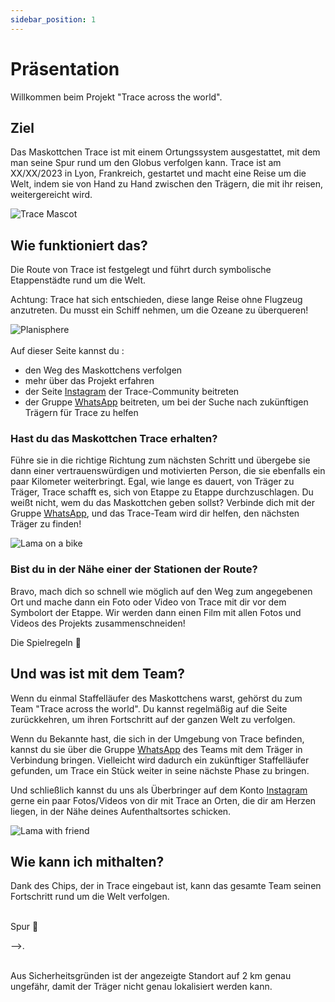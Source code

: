 ```yaml
---
sidebar_position: 1
---
```



# Präsentation

Willkommen beim Projekt "Trace across the world".

## Ziel

Das Maskottchen Trace ist mit einem Ortungssystem ausgestattet, mit dem man seine Spur rund um den Globus verfolgen kann. Trace ist am XX/XX/2023 in Lyon, Frankreich, gestartet und macht eine Reise um die Welt, indem sie von Hand zu Hand zwischen den Trägern, die mit ihr reisen, weitergereicht wird.

<div style={{ display: "flex", justifyContent: "center" }}>
  <img src="/img/Mascotte/Resize/tracefullbodydetoure.svg" alt="Trace Mascot" />
</div>

## Wie funktioniert das?

Die Route von Trace ist festgelegt und führt durch symbolische Etappenstädte rund um die Welt.

Achtung: Trace hat sich entschieden, diese lange Reise ohne Flugzeug anzutreten. Du musst ein Schiff nehmen, um die Ozeane zu überqueren!

<div style={{ display: "flex", justifyContent: "center" }}>
  <img src="/img/Mascotte/Resize/planisphere.svg" alt="Planisphere" />
</div>
<br/>
Auf dieser Seite kannst du :

-   den Weg des Maskottchens verfolgen
-   mehr über das Projekt erfahren
-   der Seite <a href="https://www.instagram.com/traceacrosstheworld/" target="_blank" rel="noopener noreferrer">Instagram</a> der Trace-Community beitreten
-   der Gruppe [WhatsApp](https://chat.whatsapp.com/FKwW0q23yVk3OdKNKAxGnE) beitreten, um bei der Suche nach zukünftigen Trägern für Trace zu helfen

### Hast du das Maskottchen Trace erhalten?

Führe sie in die richtige Richtung zum nächsten Schritt und übergebe sie dann einer vertrauenswürdigen und motivierten Person, die sie ebenfalls ein paar Kilometer weiterbringt.
Egal, wie lange es dauert, von Träger zu Träger, Trace schafft es, sich von Etappe zu Etappe durchzuschlagen.
Du weißt nicht, wem du das Maskottchen geben sollst? Verbinde dich mit der Gruppe [WhatsApp](https://chat.whatsapp.com/FKwW0q23yVk3OdKNKAxGnE), und das Trace-Team wird dir helfen, den nächsten Träger zu finden!



<div style={{ display: "flex", justifyContent: "center" }}>
  <img src="/img/Mascotte/Resize/lama-on-a-bike.svg" alt="Lama on a bike" />
</div>

### Bist du in der Nähe einer der Stationen der Route?

Bravo, mach dich so schnell wie möglich auf den Weg zum angegebenen Ort und mache dann ein Foto oder Video von Trace mit dir vor dem Symbolort der Etappe. Wir werden dann einen Film mit allen Fotos und Videos des Projekts zusammenschneiden!


<div className="custom-container" style={{ display: "flex", justifyContent: "center" }}>
  <Link
    className="button button--secondary button--lg"
    style={{ width: "auto", textAlign: "center", backgroundColor: "#eaeaea"}}
    to="/docs/Rules">
    Die Spielregeln 📜
  </Link>
</div>



## Und was ist mit dem Team?

Wenn du einmal Staffelläufer des Maskottchens warst, gehörst du zum Team "Trace across the world". Du kannst regelmäßig auf die Seite zurückkehren, um ihren Fortschritt auf der ganzen Welt zu verfolgen.

Wenn du Bekannte hast, die sich in der Umgebung von Trace befinden, kannst du sie über die Gruppe [WhatsApp](https://chat.whatsapp.com/FKwW0q23yVk3OdKNKAxGnE) des Teams mit dem Träger in Verbindung bringen. Vielleicht wird dadurch ein zukünftiger Staffelläufer gefunden, um Trace ein Stück weiter in seine nächste Phase zu bringen.

Und schließlich kannst du uns als Überbringer auf dem Konto <a href="https://www.instagram.com/traceacrosstheworld/" target="_blank" rel="noopener noreferrer">Instagram</a> gerne ein paar Fotos/Videos von dir mit Trace an Orten, die dir am Herzen liegen, in der Nähe deines Aufenthaltsortes schicken.

<div style={{ display: "flex", justifyContent: "center" }}>
  <img src="/img/Mascotte/Resize/lama-with-friends.svg" alt="Lama with friend" />
</div>

## Wie kann ich mithalten? ##

Dank des Chips, der in Trace eingebaut ist, kann das gesamte Team seinen Fortschritt rund um die Welt verfolgen.

<br/>


<div className="custom-container" style={{ display: "flex", justifyContent: "center" }}>
  <Link
    className="button button--secondary button--lg"
    style={{ width: "auto", textAlign: "center", backgroundColor: "#eaeaea"}}
    to="/docs/Itinerary">
    Spur 🧭
  </Link>
</div>


-->.

<br/>
Aus Sicherheitsgründen ist der angezeigte Standort auf 2 km genau ungefähr, damit der Träger nicht genau lokalisiert werden kann.
